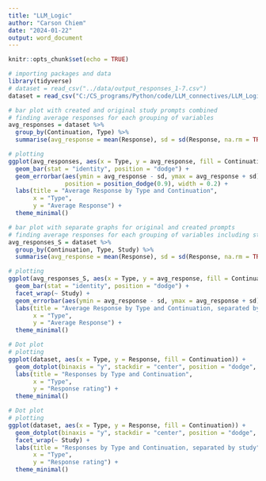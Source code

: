 ---
title: "LLM_Logic"
author: "Carson Chiem"
date: "2024-01-22"
output: word_document
---

```{r setup, include=FALSE}
knitr::opts_chunk$set(echo = TRUE)
```

```{r}
# importing packages and data
library(tidyverse)
# dataset = read_csv("../data/output_responses_1-7.csv")
dataset = read_csv("C:/CS_programs/Python/code/LLM_connectives/LLM_Logic/LLM_Logic-2/data/lungu_scale_updated_responses.csv")
```

```{r}
# bar plot with created and original study prompts combined
# finding average responses for each grouping of variables
avg_responses = dataset %>%
  group_by(Continuation, Type) %>%
  summarise(avg_response = mean(Response), sd = sd(Response, na.rm = TRUE))

# plotting
ggplot(avg_responses, aes(x = Type, y = avg_response, fill = Continuation)) +
  geom_bar(stat = "identity", position = "dodge") +
  geom_errorbar(aes(ymin = avg_response - sd, ymax = avg_response + sd),
                position = position_dodge(0.9), width = 0.2) +
  labs(title = "Average Response by Type and Continuation",
       x = "Type",
       y = "Average Response") +
  theme_minimal()
```

```{r}
# bar plot with separate graphs for original and created prompts
# finding average responses for each grouping of variables including study
avg_responses_S = dataset %>%
  group_by(Continuation, Type, Study) %>%
  summarise(avg_response = mean(Response), sd = sd(Response, na.rm = TRUE))

# plotting
ggplot(avg_responses_S, aes(x = Type, y = avg_response, fill = Continuation)) +
  geom_bar(stat = "identity", position = "dodge") +
  facet_wrap(~ Study) +
  geom_errorbar(aes(ymin = avg_response - sd, ymax = avg_response + sd), na.rm = TRUE, position = position_dodge(0.9), width = 0.2) + 
  labs(title = "Average Response by Type and Continuation, separated by study",
       x = "Type",
       y = "Average Response") +
  theme_minimal()
```

```{r}
# Dot plot
# plotting 
ggplot(dataset, aes(x = Type, y = Response, fill = Continuation)) +
  geom_dotplot(binaxis = "y", stackdir = "center", position = "dodge", dotsize=.3, binwidth = .3) +
  labs(title = "Responses by Type and Continuation",
       x = "Type",
       y = "Response rating") +
  theme_minimal()
```

```{r}
# Dot plot
# plotting
ggplot(dataset, aes(x = Type, y = Response, fill = Continuation)) +
  geom_dotplot(binaxis = "y", stackdir = "center", position = "dodge", dotsize=.3, binwidth = .3) +
  facet_wrap(~ Study) +
  labs(title = "Responses by Type and Continuation, separated by study",
       x = "Type",
       y = "Response rating") +
  theme_minimal()
```

